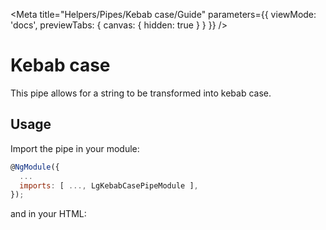 
<Meta title="Helpers/Pipes/Kebab case/Guide" parameters={{ viewMode: 'docs', previewTabs: { canvas: { hidden: true } } }} />

# Kebab case

This pipe allows for a string to be transformed into kebab case.

## Usage
Import the pipe in your module:

~~~js
@NgModule({
  ...
  imports: [ ..., LgKebabCasePipeModule ],
});
~~~

and in your HTML:

<Source id="helpers-pipes-kebab-case-examples--kebab-case-pipe-story"></Source>

<Description markdown={feedback} />
